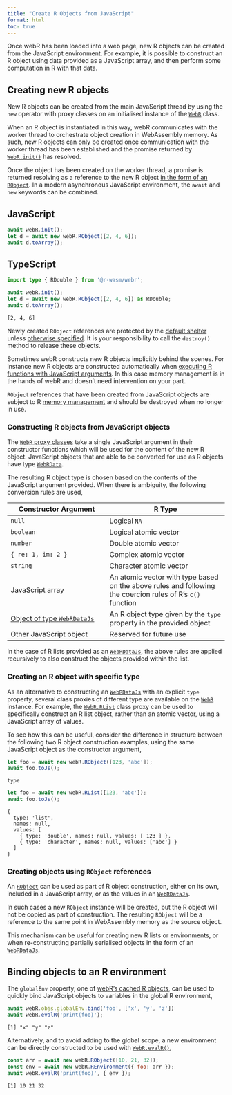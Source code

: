 ```yaml
---
title: "Create R Objects from JavaScript"
format: html
toc: true
---
```


Once webR has been loaded into a web page, new R objects can be created from the JavaScript environment. For example, it is possible to construct an R object using data provided as a JavaScript array, and then perform some computation in R with that data.

## Creating new R objects

New R objects can be created from the main JavaScript thread by using the `new` operator with proxy classes on an initialised instance of the [`WebR`](api/js/classes/WebR.WebR.md) class.

When an R object is instantiated in this way, webR communicates with the worker thread to orchestrate object creation in WebAssembly memory. As such, new R objects can only be created once communication with the worker thread has been established and the promise returned by [`WebR.init()`](api/js/classes/WebR.WebR.md#init) has resolved.

Once the object has been created on the worker thread, a promise is returned resolving as a reference to the new R object [in the form of an `RObject`](objects.qmd). In a modern asynchronous JavaScript environment, the `await` and `new` keywords can be combined.

::: {.panel-tabset}
## JavaScript

``` javascript
await webR.init();
let d = await new webR.RObject([2, 4, 6]);
await d.toArray();
```

## TypeScript

``` typescript
import type { RDouble } from '@r-wasm/webr';

await webR.init();
let d = await new webR.RObject([2, 4, 6]) as RDouble;
await d.toArray();
```

:::

    [2, 4, 6]

Newly created `RObject` references are protected by the [default shelter](objects.qmd#the-default-shelter) unless [otherwise specified](objects.html#working-with-multiple-shelters). It is your responsibility to call the `destroy()` method to release these objects.

Sometimes webR constructs new R objects implicitly behind the scenes. For instance new R objects are constructed automatically when [executing R functions with JavaScript arguments](convert-r-to-js.qmd#exec-r). In this case memory management is in the hands of webR and doesn't need intervention on your part.

::: callout-warning
`RObject` references that have been created from JavaScript objects are subject to R [memory management](objects.qmd#memory-management) and should be destroyed when no longer in use.
:::

### Constructing R objects from JavaScript objects

The [`WebR` proxy classes](api/js/classes/WebR.WebR.md#properties) take a single JavaScript argument in their constructor functions which will be used for the content of the new R object. JavaScript objects that are able to be converted for use as R objects have type [`WebRData`](api/js/modules/RObject.md#webrdata).

The resulting R object type is chosen based on the contents of the JavaScript argument provided. When there is ambiguity, the following conversion rules are used,

| Constructor Argument                                                       | R Type                                                                                                     |
|---------------------------------|---------------------------------------|
| `null`                                                                     | Logical `NA`                                                                                               |
| `boolean`                                                                  | Logical atomic vector                                                                                      |
| `number`                                                                   | Double atomic vector                                                                                       |
| `{ re: 1, im: 2 }`                                                         | Complex atomic vector                                                                                      |
| `string`                                                                   | Character atomic vector                                                                                    |
| JavaScript array                                                           | An atomic vector with type based on the above rules and following the coercion rules of R's `c()` function |
| [Object of type `WebRDataJs`](convert-r-to-js.qmd#serialising-r-objects) | An R object type given by the `type` property in the provided object                                       |
| Other JavaScript object                                                    | Reserved for future use                                                                                    |

In the case of R lists provided as an [`WebRDataJs`](api/js/modules/RObject.md#webrdatajs), the above rules are applied recursively to also construct the objects provided within the list.

### Creating an R object with specific type

As an alternative to constructing an [`WebRDataJs`](api/js/modules/RObject.md#webrdatajs) with an explicit `type` property, several class proxies of different type are available on the [`WebR`](api/js/classes/WebR.WebR.md) instance. For example, the [`WebR.RList`](api/js/classes/WebR.WebR.md#rlist) class proxy can be used to specifically construct an R list object, rather than an atomic vector, using a JavaScript array of values.

To see how this can be useful, consider the difference in structure between the following two R object construction examples, using the same JavaScript object as the constructor argument,

``` javascript
let foo = await new webR.RObject([123, 'abc']);
await foo.toJs();
```

    { type: 'character', names: null, values: ['123', 'abc'] }

``` javascript
let foo = await new webR.RList([123, 'abc']);
await foo.toJs();
```

    {
      type: 'list',
      names: null,
      values: [
        { type: 'double', names: null, values: [ 123 ] },
        { type: 'character', names: null, values: ['abc'] }
      ]
    }

### Creating objects using `RObject` references

An [`RObject`](api/js/classes/RWorker.RObject.md) can be used as part of R object construction, either on its own, included in a JavaScript array, or as the values in an [`WebRDataJs`](api/js/modules/RObject.md#webrdatajs).

In such cases a new `RObject` instance will be created, but the R object will not be copied as part of construction. The resulting `RObject` will be a reference to the same point in WebAssembly memory as the source object.

This mechanism can be useful for creating new R lists or environments, or when re-constructing partially serialised objects in the form of an [`WebRDataJs`](api/js/modules/RObject.md#webrdatajs).

## Binding objects to an R environment

The `globalEnv` property, one of [webR's cached R objects](convert-r-to-js.qmd#cached-r-objects), can be used to quickly bind JavaScript objects to variables in the global R environment,

``` javascript
await webR.objs.globalEnv.bind('foo', ['x', 'y', 'z'])
await webR.evalR('print(foo)');
```

    [1] "x" "y" "z"

Alternatively, and to avoid adding to the global scope, a new environment can be directly constructed to be used with [`WebR.evalR()`](api/js/classes/WebR.WebR.md#evalr),

``` javascript
const arr = await new webR.RObject([10, 21, 32]);
const env = await new webR.REnvironment({ foo: arr });
await webR.evalR('print(foo)', { env });
```

    [1] 10 21 32
